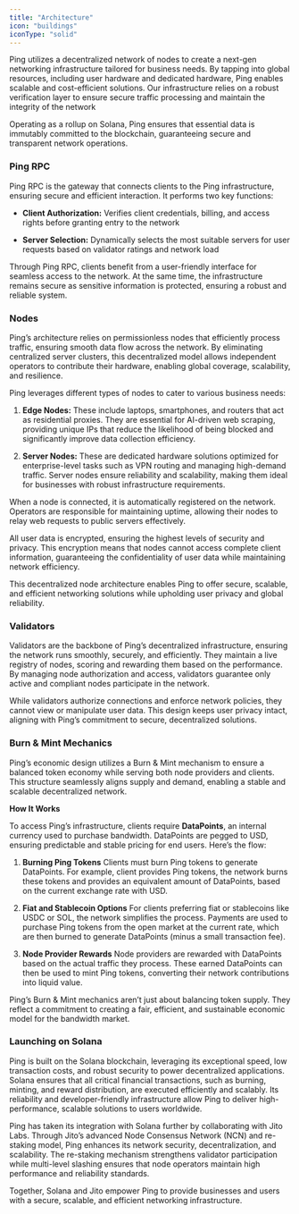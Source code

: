 ```yaml
---
title: "Architecture"
icon: "buildings"
iconType: "solid"
---
```


Ping utilizes a decentralized network of nodes to create a next-gen networking infrastructure tailored for business needs. By tapping into global resources, including user hardware and dedicated hardware, Ping enables scalable and cost-efficient solutions. Our infrastructure relies on a robust verification layer to ensure secure traffic processing and maintain the integrity of the network

Operating as a rollup on Solana, Ping ensures that essential data is immutably committed to the blockchain, guaranteeing secure and transparent network operations.

### **Ping RPC**

Ping RPC is the gateway that connects clients to the Ping infrastructure, ensuring secure and efficient interaction. It performs two key functions:

* **Client Authorization:** Verifies client credentials, billing, and access rights before granting entry to the network

* **Server Selection:** Dynamically selects the most suitable servers for user requests based on validator ratings and network load

Through Ping RPC, clients benefit from a user-friendly interface for seamless access to the network. At the same time, the infrastructure remains secure as sensitive information is protected, ensuring a robust and reliable system.

### **Nodes**

Ping’s architecture relies on permissionless nodes that efficiently process traffic, ensuring smooth data flow across the network. By eliminating centralized server clusters, this decentralized model allows independent operators to contribute their hardware, enabling global coverage, scalability, and resilience.

Ping leverages different types of nodes to cater to various business needs:

1. **Edge Nodes:** These include laptops, smartphones, and routers that act as residential proxies. They are essential for AI-driven web scraping, providing unique IPs that reduce the likelihood of being blocked and significantly improve data collection efficiency.

2. **Server Nodes:** These are dedicated hardware solutions optimized for enterprise-level tasks such as VPN routing and managing high-demand traffic. Server nodes ensure reliability and scalability, making them ideal for businesses with robust infrastructure requirements.

When a node is connected, it is automatically registered on the network. Operators are responsible for maintaining uptime, allowing their nodes to relay web requests to public servers effectively.

All user data is encrypted, ensuring the highest levels of security and privacy. This encryption means that nodes cannot access complete client information, guaranteeing the confidentiality of user data while maintaining network efficiency.

This decentralized node architecture enables Ping to offer secure, scalable, and efficient networking solutions while upholding user privacy and global reliability.

### Validators

Validators are the backbone of Ping’s decentralized infrastructure, ensuring the network runs smoothly, securely, and efficiently. They maintain a live registry of nodes, scoring and rewarding them based on the performance. By managing node authorization and access, validators guarantee only active and compliant nodes participate in the network.

While validators authorize connections and enforce network policies, they cannot view or manipulate user data. This design keeps user privacy intact, aligning with Ping’s commitment to secure, decentralized solutions.

### **Burn & Mint Mechanics**

Ping’s economic design utilizes a Burn & Mint mechanism to ensure a balanced token economy while serving both node providers and clients. This structure seamlessly aligns supply and demand, enabling a stable and scalable decentralized network.

**How It Works**

To access Ping’s infrastructure, clients require **DataPoints**, an internal currency used to purchase bandwidth. DataPoints are pegged to USD, ensuring predictable and stable pricing for end users. Here’s the flow:

1. **Burning Ping Tokens**
   Clients must burn Ping tokens to generate DataPoints. For example, client provides Ping tokens, the network burns these tokens and provides an equivalent amount of DataPoints, based on the current exchange rate with USD.

2. **Fiat and Stablecoin Options**
   For clients preferring fiat or stablecoins like USDC or SOL, the network simplifies the process. Payments are used to purchase Ping tokens from the open market at the current rate, which are then burned to generate DataPoints (minus a small transaction fee).

3. **Node Provider Rewards**
   Node providers are rewarded with DataPoints based on the actual traffic they process. These earned DataPoints can then be used to mint Ping tokens, converting their network contributions into liquid value.

Ping’s Burn & Mint mechanics aren’t just about balancing token supply. They reflect a commitment to creating a fair, efficient, and sustainable economic model for the bandwidth market.

### **Launching on Solana**

Ping is built on the Solana blockchain, leveraging its exceptional speed, low transaction costs, and robust security to power decentralized applications. Solana ensures that all critical financial transactions, such as burning, minting, and reward distribution, are executed efficiently and scalably. Its reliability and developer-friendly infrastructure allow Ping to deliver high-performance, scalable solutions to users worldwide.

Ping has taken its integration with Solana further by collaborating with Jito Labs. Through Jito’s advanced Node Consensus Network (NCN) and re-staking model, Ping enhances its network security, decentralization, and scalability. The re-staking mechanism strengthens validator participation while multi-level slashing ensures that node operators maintain high performance and reliability standards.

Together, Solana and Jito empower Ping to provide businesses and users with a secure, scalable, and efficient networking infrastructure.